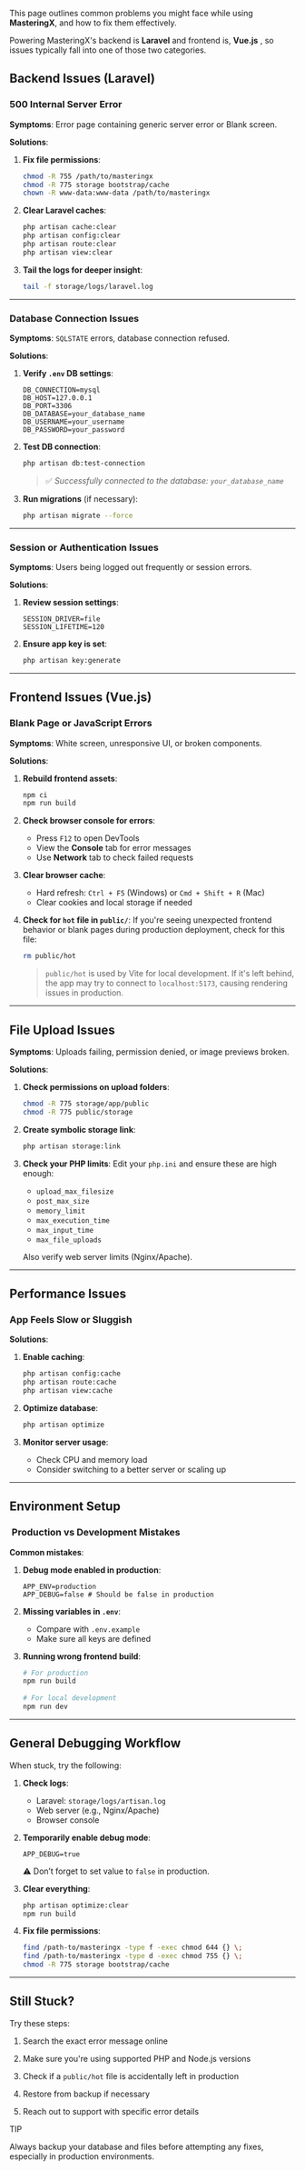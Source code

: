 This page outlines common problems you might face while using **MasteringX**, and how to fix them effectively.

Powering MasteringX's backend is  **Laravel** and frontend is, **Vue.js** , so issues typically fall into one of those two categories.

##  Backend Issues (Laravel)

###  500 Internal Server Error

**Symptoms**: Error page containing generic server error or Blank screen.

**Solutions**:

1. **Fix file permissions**:

   ```bash
   chmod -R 755 /path/to/masteringx
   chmod -R 775 storage bootstrap/cache
   chown -R www-data:www-data /path/to/masteringx
   ```

2. **Clear Laravel caches**:

   ```bash
   php artisan cache:clear
   php artisan config:clear
   php artisan route:clear
   php artisan view:clear
   ```

3. **Tail the logs for deeper insight**:

   ```bash
   tail -f storage/logs/laravel.log
   ```

---

###  Database Connection Issues

**Symptoms**: `SQLSTATE` errors, database connection refused.

**Solutions**:

1. **Verify `.env` DB settings**:

   ```env
   DB_CONNECTION=mysql
   DB_HOST=127.0.0.1
   DB_PORT=3306
   DB_DATABASE=your_database_name
   DB_USERNAME=your_username
   DB_PASSWORD=your_password
   ```

2. **Test DB connection**:

   ```bash
   php artisan db:test-connection
   ```

   >  ✅ *Successfully connected to the database: `your_database_name`*

3. **Run migrations** (if necessary):

   ```bash
   php artisan migrate --force
   ```

---

### Session or Authentication Issues

**Symptoms**: Users being logged out frequently or session errors.

**Solutions**:

1. **Review session settings**:

   ```env
   SESSION_DRIVER=file
   SESSION_LIFETIME=120
   ```

2. **Ensure app key is set**:

   ```bash
   php artisan key:generate
   ```

---

##  Frontend Issues (Vue.js)

### Blank Page or JavaScript Errors

**Symptoms**: White screen, unresponsive UI, or broken components.

**Solutions**:

1. **Rebuild frontend assets**:

   ```bash
   npm ci
   npm run build
   ```

2. **Check browser console for errors**:

   * Press `F12` to open DevTools
   * View the **Console** tab for  error messages
   * Use **Network** tab to check failed requests

3. **Clear browser cache**:

   * Hard refresh: `Ctrl + F5` (Windows) or `Cmd + Shift + R` (Mac)
   * Clear cookies and local storage if needed

4. **Check for `hot` file in `public/`**:
   If you're seeing unexpected frontend behavior or blank pages during production deployment, check for this file:

   ```bash
   rm public/hot
   ```

   > `public/hot` is used by Vite for local development. If it's left behind, the app may try to connect to `localhost:5173`, causing rendering issues in production.

---

##  File Upload Issues

**Symptoms**: Uploads failing, permission denied, or image previews broken.

**Solutions**:

1. **Check permissions on upload folders**:

   ```bash
   chmod -R 775 storage/app/public
   chmod -R 775 public/storage
   ```

2. **Create symbolic storage link**:

   ```bash
   php artisan storage:link
   ```

3. **Check your PHP limits**:
   Edit your `php.ini` and ensure these are high enough:

   * `upload_max_filesize`
   * `post_max_size`
   * `memory_limit`
   * `max_execution_time`
   * `max_input_time`
   * `max_file_uploads`

   Also verify web server limits (Nginx/Apache).

---

## Performance Issues

### App Feels Slow or Sluggish

**Solutions**:

1. **Enable caching**:

   ```bash
   php artisan config:cache
   php artisan route:cache
   php artisan view:cache
   ```

2. **Optimize database**:

   ```bash
   php artisan optimize
   ```

3. **Monitor server usage**:

   * Check CPU and memory load
   * Consider switching to a better server or scaling up

---

##  Environment Setup

### ️ Production vs Development Mistakes

**Common mistakes**:

1. **Debug mode enabled in production**:

   ```env
   APP_ENV=production
   APP_DEBUG=false # Should be false in production
   ```

2. **Missing variables in `.env`**:

   * Compare with `.env.example`
   * Make sure all keys are defined

3. **Running wrong frontend build**:

   ```bash
   # For production
   npm run build  
  
   # For local development
   npm run dev   
   ```
---

##  General Debugging Workflow

When stuck, try the following:

1. **Check logs**:

   * Laravel: `storage/logs/artisan.log`
   * Web server (e.g., Nginx/Apache)
   * Browser console

2. **Temporarily enable debug mode**:

   ```env
   APP_DEBUG=true
   ```
   <Warning> ⚠️ Don’t forget to set value to `false` in production.</Warning>

3. **Clear everything**:

   ```bash
   php artisan optimize:clear
   npm run build
   ```

4. **Fix file permissions**:

   ```bash
   find /path-to/masteringx -type f -exec chmod 644 {} \;
   find /path-to/masteringx -type d -exec chmod 755 {} \;
   chmod -R 775 storage bootstrap/cache
   ```

---

## Still Stuck?

Try these steps:

1. Search the exact error message online

2. Make sure you're using supported PHP and Node.js versions

3. Check if a `public/hot` file is accidentally left in production

4. Restore from backup if necessary

5. Reach out to support with specific error details


<Note>
TIP

Always backup your database and files before attempting any fixes, especially in production environments.
</Note>






